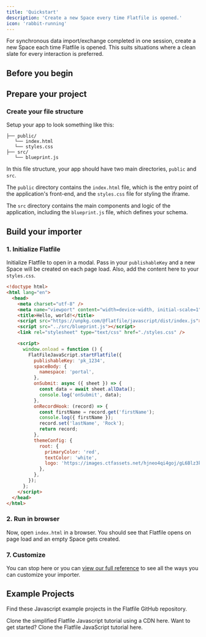 ```yaml
---
title: 'Quickstart'
description: 'Create a new Space every time Flatfile is opened.'
icon: 'rabbit-running'
---
```


<Snippet file="shared/dxpbanner.mdx" />

For synchronous data import/exchange completed in one session, create a new Space each time Flatfile is opened. This suits situations where a clean slate for every interaction is preferred.

## Before you begin

<Snippet file="shared/pk_needed.mdx" />

## Prepare your project

### Create your file structure

Setup your app to look something like this:

```
├── public/
   └── index.html
   └── styles.css
├── src/
   └── blueprint.js
```

In this file structure, your app should have two main directories, `public` and `src`.

The `public` directory contains the `index.html` file, which is the entry point of the application's front-end, and the `styles.css` file for styling the iframe.

The `src` directory contains the main components and logic of the application, including the `blueprint.js` file, which defines your schema.

## Build your importer

### 1. Initialize Flatfile

Initialize Flatfile to open in a modal. Pass in your `publishableKey` and a new Space will be created on each page load. Also, add the content here to your `styles.css`.

<CodeGroup>

```html public/index.html
<!doctype html>
<html lang="en">
  <head>
    <meta charset="utf-8" />
    <meta name="viewport" content="width=device-width, initial-scale=1" />
    <title>Hello, world!</title>
    <script src="https://unpkg.com/@flatfile/javascript/dist/index.js"></script>
    <script src="../src/blueprint.js"></script>
    <link rel="stylesheet" type="text/css" href="./styles.css" />

    <script>
      window.onload = function () {
        FlatFileJavaScript.startFlatfile({
          publishableKey: 'pk_1234',
          spaceBody: {
            namespace: 'portal',
          },
          onSubmit: async ({ sheet }) => {
            const data = await sheet.allData();
            console.log('onSubmit', data);
          },
          onRecordHook: (record) => {
            const firstName = record.get('firstName');
            console.log({ firstName });
            record.set('lastName', 'Rock');
            return record;
          },
          themeConfig: {
            root: {
              primaryColor: 'red',
              textColor: 'white',
              logo: 'https://images.ctfassets.net/hjneo4qi4goj/gL6Blz3kTPdZXWknuIDVx/7bb7c73d93b111ed542d2ed426b42fd5/flatfile.svg',
            },
          },
        });
      };
    </script>
  </head>
</html>
```

<Snippet file="shared/iframeStyles.mdx" />

</CodeGroup>

### 2. Run in browser

Now, open `index.html` in a browser. You should see that Flatfile opens on page load and an empty Space gets created.

<Snippet file="shared/embedded_listener_quickstart.mdx" />

### 7. Customize

You can stop here or you can [view our full reference](../reference/common) to see all the ways you can customize your importer.

## Example Projects

Find these Javascript example projects in the Flatfile GitHub repository.

<CardGroup cols={2}>
  <Card
    title="create-flatfile-javascript-simplified"
    icon="js"
    href="https://github.com/FlatFilers/create-flatfile-javascript-simplified"
  >
    Clone the simplified Flatfile Javascript tutorial using a CDN here.
  </Card>
  <Card
    title="create-flatfile-javascript"
    icon="js"
    href="https://github.com/FlatFilers/create-flatfile-javascript"
  >
    Want to get started? Clone the Flatfile JavaScript tutorial here.
  </Card>
</CardGroup>
